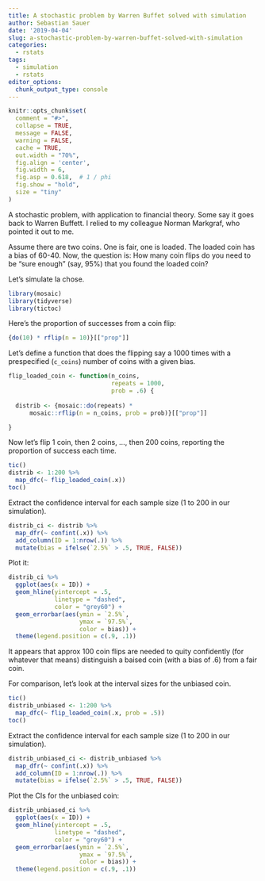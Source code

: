 ```yaml
---
title: A stochastic problem by Warren Buffet solved with simulation
author: Sebastian Sauer
date: '2019-04-04'
slug: a-stochastic-problem-by-warren-buffet-solved-with-simulation
categories:
  - rstats
tags:
  - simulation
  - rstats
editor_options: 
  chunk_output_type: console
---
```



```r
knitr::opts_chunk$set(
  comment = "#>",
  collapse = TRUE,
  message = FALSE,
  warning = FALSE,
  cache = TRUE,
  out.width = "70%",
  fig.align = 'center',
  fig.width = 6,
  fig.asp = 0.618,  # 1 / phi
  fig.show = "hold",
  size = "tiny"
)
```


A stochastic problem, with application to financial theory. Some say it goes back to Warren Buffett. I relied to my colleague Norman Markgraf, who pointed it out to me.

Assume there are two coins. One is fair, one is loaded. The loaded coin has a bias of 60-40. Now, the question is: How many coin flips do you need to be "sure enough" (say, 95%) that you found the loaded coin?


Let's simulate la chose.

```r
library(mosaic)
library(tidyverse)
library(tictoc)
```


Here's the proportion of successes from a coin flip:


```r
{do(10) * rflip(n = 10)}[["prop"]]
```



Let's define a function that does the flipping say a 1000 times with a prespecified (`c_coins`) number of coins with a given bias.

```r
flip_loaded_coin <- function(n_coins, 
                             repeats = 1000, 
                             prob = .6) {
  
  distrib <- {mosaic::do(repeats) * 
      mosaic::rflip(n = n_coins, prob = prob)}[["prop"]]

}
```


Now let's flip 1 coin, then 2 coins, ..., then 200 coins, reporting the proportion of success each time.

```r
tic()
distrib <- 1:200 %>% 
  map_dfc(~ flip_loaded_coin(.x))
toc()
```

Extract the confidence interval for each sample size (1 to 200 in our simulation).

```r
distrib_ci <- distrib %>% 
  map_dfr(~ confint(.x)) %>% 
  add_column(ID = 1:nrow(.)) %>% 
  mutate(bias = ifelse(`2.5%` > .5, TRUE, FALSE))
```



Plot it:


```r
distrib_ci %>% 
  ggplot(aes(x = ID)) +
  geom_hline(yintercept = .5, 
             linetype = "dashed", 
             color = "grey60") +
  geom_errorbar(aes(ymin = `2.5%`,
                    ymax = `97.5%`,
                    color = bias)) +
  theme(legend.position = c(.9, .1))
```


It appears that approx 100 coin flips are needed to quity confidently (for whatever that means) distinguish a baised coin (with a bias of .6) from a fair coin.


For comparison, let's look at the interval sizes for the unbiased coin.


```r
tic()
distrib_unbiased <- 1:200 %>% 
  map_dfc(~ flip_loaded_coin(.x, prob = .5))
toc()
```

Extract the confidence interval for each sample size (1 to 200 in our simulation).

```r
distrib_unbiased_ci <- distrib_unbiased %>% 
  map_dfr(~ confint(.x)) %>% 
  add_column(ID = 1:nrow(.)) %>% 
  mutate(bias = ifelse(`2.5%` > .5, TRUE, FALSE))
```



Plot the CIs for the unbiased coin:


```r
distrib_unbiased_ci %>% 
  ggplot(aes(x = ID)) +
  geom_hline(yintercept = .5, 
             linetype = "dashed", 
             color = "grey60") +
  geom_errorbar(aes(ymin = `2.5%`,
                    ymax = `97.5%`,
                    color = bias)) +
  theme(legend.position = c(.9, .1))
```
